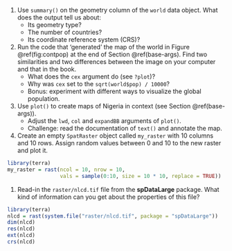 
1. Use `summary()` on the geometry column of the `world` data object. What does the output tell us about:
    - Its geometry type?
    - The number of countries?
    - Its coordinate reference system (CRS)?
1. Run the code that 'generated' the map of the world in Figure \@ref(fig:contpop) at the end of Section \@ref(base-args).
Find two similarities and two differences between the image on your computer and that in the book.
    - What does the `cex` argument do (see `?plot`)?
    - Why was `cex` set to the `sqrt(world$pop) / 10000`?
    - Bonus: experiment with different ways to visualize the global population.
1. Use `plot()` to create maps of Nigeria in context (see Section \@ref(base-args)).
    - Adjust the `lwd`, `col` and `expandBB` arguments of `plot()`. 
    - Challenge: read the documentation of `text()` and annotate the map.
1. Create an empty `SpatRaster` object called `my_raster` with 10 columns and 10 rows.
Assign random values between 0 and 10 to the new raster and plot it.

```r
library(terra)
my_raster = rast(ncol = 10, nrow = 10,
                 vals = sample(0:10, size = 10 * 10, replace = TRUE))
```


1. Read-in the `raster/nlcd.tif` file from the **spDataLarge** package. 
What kind of information can you get about the properties of this file?

```r
library(terra)
nlcd = rast(system.file("raster/nlcd.tif", package = "spDataLarge"))
dim(nlcd)
res(nlcd)
ext(nlcd)
crs(nlcd)
```

